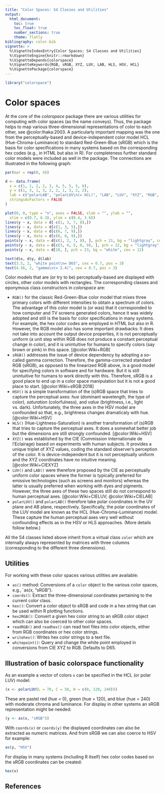 ```yaml
---
title: "Color Spaces: S4 Classes and Utilities"
output:
  html_document:
    toc: true
    toc_float: true
    number_sections: true
    theme: flatly
bibliography: color.bib
vignette: >
  %\VignetteIndexEntry{Color Spaces: S4 Classes and Utilities}
  %\VignetteEngine{knitr::rmarkdown}
  %\VignetteDepends{colorspace}
  %\VignetteKeywords{RGB, sRGB, XYZ, LUV, LAB, HLS, HSV, HCL}
  %\VignettePackage{colorspace}
---
```

```r
library("colorspace")
```

# Color spaces

At the core of the _colorspace_ package there are various utilities for computing with
color spaces (as the name conveys). Thus, the package helps to map various three-dimensional
representations of color to each other, see @color:Ihaka:2003. A particularly important
mapping was the one from the perceptually-based and device-independent color model
HCL (Hue-Chroma-Luminance) to standard Red-Green-Blue (sRGB) which is the basis for color
specifications in many systems based on the corresponding hex codes (e.g., in HTML but also
in R). For completeness further standard color models were included as well in the package.
The connections are illustrated in the following graph:


```r
par(mar = rep(0, 4))

d <- data.frame(
  x = c(1, 1, 2, 2, 3, 4, 5, 5, 5, 6),
  y = c(1, 3, 1, 3, 2, 2, 1, 3, 2, 2),
  lab = c("polarLAB", "polarLUV\n(= HCL)", "LAB", "LUV", "XYZ", "RGB", "HLS", "HSV", "sRGB", "hex"),
  stringsAsFactors = FALSE
)

plot(0, 0, type = "n", axes = FALSE, xlab = "", ylab = "",
  xlim = c(0.7, 6.3), ylim = c(0.4, 3.6))
lines(y ~ x, data = d[-c(1, 3, 7, 8),])
lines(y ~ x, data = d[c(1, 3, 5),])
lines(y ~ x, data = d[c(6, 7, 9),])
lines(y ~ x, data = d[c(6, 8, 9),])
points(y ~ x, data = d[c(1, 2, 7, 8), ], pch = 21, bg = "lightgray", cex = 12)
points(y ~ x, data = d[c(3, 4, 5, 6, 9), ], pch = 22, bg = "lightgray", cex = 12)
points(y ~ x, data = d[10, ], pch = 23, bg = "white", cex = 12)

text(d$x, d$y, d$lab)
text(3.5, 2, "white point\n= D65", cex = 0.7, pos = 3)
text(4.56, 2, "gamma\n(= 2.4)", cex = 0.7, pos = 3)
```

Color models that are (or try to be) perceptually-based are displayed with circles,
other color models with rectangles. The corresponding classes and eponymous class
constructors in _colorspace_ are:

* `RGB()` for the classic Red-Green-Blue color model that mixes three primary colors
  with different intensities to obtain a spectrum of colors. The advantage of this
  color model is (or was) that it corresponded to how computer and TV screens generated
  colors, hence it was widely adopted and still is the basis for color specifications
  in many systems. For example, the hex color codes are employed in HTML but also in R.
  However, the RGB model also has some important drawbacks: It does not take into
  account the output device properties, it is not perceptually uniform (a unit step
  within RGB does not produce a constant perceptual change in color), and it is
  unintuitive for humans to specify colors (say brown or pink) in this space.
  [@color:Wiki+RGB]
* `sRGB()` addresses the issue of device dependency by adopting a so-called gamma
  correction. Therefore, the gamma-corrected standard RGB (sRGB), as opposed to the
  linearized RGB above, is a good model for specifying colors in software and for
  hardware. But it is still unintuitive for humans to work directly with this.
  Therefore, sRGB is a good place to end up in a color space manipulation but
  it is not a good place to start. [@color:Wiki+sRGB:2018]
* `HSV()` is a simple transformation of the (s)RGB space that tries to capture the
  perceptual axes: _hue_ (dominant wavelength, the type of color), _saturation_
  (colorfulness), and _value_ (brightness, i.e., light vs. dark). Unfortunately,
  the three axes in the HSV model are confounded so that, e.g., brightness changes
  dramaticaly with hue.
  [@color:Wiki+HSV]
* `HLS()` (Hue-Lightness-Saturation) is another transformation of (s)RGB that tries
  to capture the perceptual axes. It does a somewhat better job but the dimensions
  are still strongly confounded.
  [@color:Wiki+HSV]
* `XYZ()` was established by the CIE (Commission Internationale de l'Eclairage)
  based on experiments with human subjects. It provides a unique triplet of
  XYZ values, coding the standard observer's perception of the color. It is
  device-independent but it is not perceptually uniform and the XYZ coordinates
  have no intuitive meaning.
  [@color:Wiki+CIEXYZ]
* `LUV()` and `LAB()` were therefore proposed by the CIE as perceptually uniform
  color spaces where the former is typically preferred for emissive technologies
  (such as screens and monitors) whereas the latter is usually preferred when
  working with dyes and pigments. However, the three axes of these two spaces
  still do not correspond to human perceptual axes.
  [@color:Wiki+CIELUV; @color:Wiki+CIELAB]
* `polarLUV()` and `polarLAB()` therefore take polar coordinates in the UV plane
  and AB plane, respectively. Specifically, the polar coordinates of the LUV
  model are known as the HCL (Hue-Chroma-Luminance) model. These capture the
  human perceptual axes very well without confounding effects as in the HSV or
  HLS approaches. (More details follow below.)

All the S4 classes listed above inherit from a virtual class `color` which are
internally always represented by matrices with three columns (corresponding to
the different three dimensions).


## Utilities

For working with these color spaces various utilities are available:

* `as()` method: Conversions of a `color` object to the various color spaces,
  e.g., `as(x, "sRGB").
* `coords()`: Extract the three-dimensional coordinates pertaining to the current
  color class.
* `hex()`: Convert a color object to sRGB and code in a hex string that can be
  used within R plotting functions.
* `hex2RGB()`: Convert a given hex color string to an sRGB color object which
  can also be coerced to other color spaces.
* `readRGB()` and `readhex()` can read text files into color objects, either
  from RGB coordinates or hex color strings.
* `writehex()`: Writes hex color strings to a text file.
* `whitepoint()`: Query and change the white point employed in conversions
  from CIE XYZ to RGB. Defaults to D65.


## Illustration of basic colorspace functionality

As an example a vector of colors `x` can be specified in the HCL (or polar LUV) model:

```r
(x <- polarLUV(L = 70, C = 50, H = c(0, 120, 240)))
```

These are pastel red (hue = 0), green (hue = 120), and blue (hue = 240) with moderate chroma and luminance.
For display in other systems an sRGB representation might be needed:

```r
(y <- as(x, "sRGB"))
```

With `coords(x)` or `coords(y)` the displayed coordinates can also be extracted
as numeric matrices. And from sRGB we can also coerce to HSV for example:

```r
as(y, "HSV")
```

For display in many systems (including R itself) hex color codes based on the
sRGB coordinates can be created:

```r
hex(x)
```

## References
